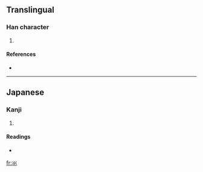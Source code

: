 ==Translingual==

===Han character===
{{Han char|rn=85|rad=水|as=01|sn=5|four=|canj=火火 (FF), XX火火 (XXFF)}}

# {{defn|Han|sort=水01}}

====References====
* {{Han ref|kx=0603.011|dkj=17092|hdz=31545.011|uh=6C3A|ud=27706}}

----

==Japanese==

===Kanji===
{{ja-kanji|grade=|rs=水01}}

# {{defn|Japanese}}

====Readings====
* {{ja-readings|on=[[すい]] (sui)|kun=[[したみず]] (shitamizu)}}

[[fr:氺]]